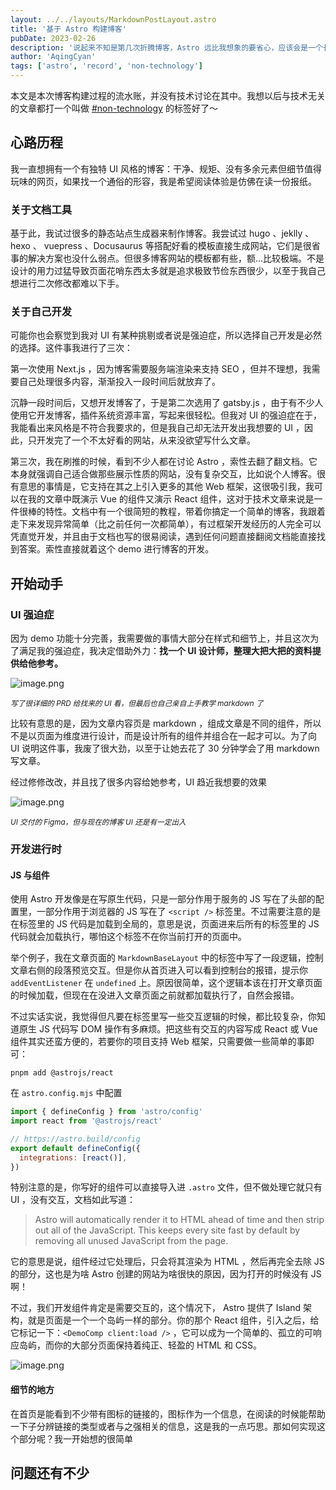 ```yaml
---
layout: ../../layouts/MarkdownPostLayout.astro
title: '基于 Astro 构建博客'
pubDate: 2023-02-26
description: '说起来不知是第几次折腾博客，Astro 远比我想象的要省心，应该会是一个长久的博客。'
author: 'AqingCyan'
tags: ['astro', 'record', 'non-technology']
---
```


本文是本次博客构建过程的流水账，并没有技术讨论在其中。我想以后与技术无关的文章都打一个叫做 [#non-technology](/tags/non-technology) 的标签好了～

## 心路历程

我一直想拥有一个有独特 UI 风格的博客：干净、规矩、没有多余元素但细节值得玩味的网页，如果找一个通俗的形容，我是希望阅读体验是仿佛在读一份报纸。

### 关于文档工具

基于此，我试过很多的静态站点生成器来制作博客。我尝试过 hugo 、jeklly 、 hexo 、 vuepress 、Docusaurus 等搭配好看的模板直接生成网站，它们是很省事的解决方案也没什么弱点。但很多博客网站的模板都有些，额...比较极端。不是设计的用力过猛导致页面花哨东西太多就是追求极致节俭东西很少，以至于我自己想进行二次修改都难以下手。

### 关于自己开发

可能你也会察觉到我对 UI 有某种挑剔或者说是强迫症，所以选择自己开发是必然的选择。这件事我进行了三次：

第一次使用 Next.js ，因为博客需要服务端渲染来支持 SEO ，但并不理想，我需要自己处理很多内容，渐渐投入一段时间后就放弃了。

沉静一段时间后，又想开发博客了，于是第二次选用了 gatsby.js ，由于有不少人使用它开发博客，插件系统资源丰富，写起来很轻松。但我对 UI 的强迫症在于，我能看出来风格是不符合我要求的，但是我自己却无法开发出我想要的 UI ，因此，只开发完了一个不太好看的网站，从来没欲望写什么文章。

第三次，我在刷推的时候，看到不少人都在讨论 Astro ，索性去翻了翻文档。它本身就强调自己适合做那些展示性质的网站，没有复杂交互，比如说个人博客。很有意思的事情是，它支持在其之上引入更多的其他 Web 框架，这很吸引我，我可以在我的文章中既演示 Vue 的组件又演示 React 组件，这对于技术文章来说是一件很棒的特性。文档中有一个很简短的教程，带着你搞定一个简单的博客，我跟着走下来发现异常简单（比之前任何一次都简单），有过框架开发经历的人完全可以凭直觉开发，并且由于文档也写的很易阅读，遇到任何问题直接翻阅文档能直接找到答案。索性直接就着这个 demo 进行博客的开发。

## 开始动手

### UI 强迫症

因为 demo 功能十分完善，我需要做的事情大部分在样式和细节上，并且这次为了满足我的强迫症，我决定借助外力：**找一个 UI 设计师，整理大把大把的资料提供给他参考。**

![image.png](https://s2.loli.net/2023/02/27/9XMGJCyLV4pPWIO.png)

<sup>
  <em>写了很详细的 PRD 给找来的 UI 看，但最后也自己亲自上手教学 markdown 了</em>
</sup>

比较有意思的是，因为文章内容页是 markdown ，组成文章是不同的组件，所以不是以页面为维度进行设计，而是设计所有的组件并组合在一起才可以。为了向 UI 说明这件事，我废了很大劲，以至于让她去花了 30 分钟学会了用 markdown 写文章。

经过修修改改，并且找了很多内容给她参考，UI 趋近我想要的效果

![image.png](https://s2.loli.net/2023/02/27/5i4gO1cHd7RrK3h.png)

<sup>
  <em>UI 交付的 Figma，但与现在的博客 UI 还是有一定出入</em>
</sup>

### 开发进行时

#### JS 与组件

使用 Astro 开发像是在写原生代码，只是一部分作用于服务的 JS 写在了头部的配置里，一部分作用于浏览器的 JS 写在了 `<script />` 标签里。不过需要注意的是在标签里的 JS 代码是加载到全局的，意思是说，页面进来后所有的标签里的 JS 代码就会加载执行，哪怕这个标签不在你当前打开的页面中。

举个例子，我在文章页面的 `MarkdownBaseLayout` 中的标签中写了一段逻辑，控制文章右侧的段落预览交互。但是你从首页进入可以看到控制台的报错，提示你 `addEventListener` 在 `undefined` 上。原因很简单，这个逻辑本该在打开文章页面的时候加载，但现在在没进入文章页面之前就都加载执行了，自然会报错。

不过实话实说，我觉得但凡要在标签里写一些交互逻辑的时候，都比较复杂，你知道原生 JS 代码写 DOM 操作有多麻烦。把这些有交互的内容写成 React 或 Vue 组件其实还蛮方便的，若要你的项目支持 Web 框架，只需要做一些简单的事即可：

```shell
pnpm add @astrojs/react
```

在 `astro.config.mjs` 中配置

```js
import { defineConfig } from 'astro/config'
import react from '@astrojs/react'

// https://astro.build/config
export default defineConfig({
  integrations: [react()],
})
```

特别注意的是，你写好的组件可以直接导入进 `.astro` 文件，但不做处理它就只有 UI ，没有交互，文档如此写道：

> Astro will automatically render it to HTML ahead of time and then strip out all of the JavaScript. This keeps every site fast by default by removing all unused JavaScript from the page.

它的意思是说，组件经过它处理后，只会将其渲染为 HTML ，然后再完全去除 JS 的部分，这也是为啥 Astro 创建的网站为啥很快的原因，因为打开的时候没有 JS 啊！

不过，我们开发组件肯定是需要交互的，这个情况下， Astro 提供了 Island 架构，就是页面是一个一个岛屿一样的部分。你的那个 React 组件，引入之后，给它标记一下：`<DemoComp client:load />` ，它可以成为一个简单的、孤立的可响应岛屿，而你的大部分页面保持着纯正、轻盈的 HTML 和 CSS。

![image.png](https://s2.loli.net/2023/02/27/ZizyGfAwsaVlbgh.png)

#### 细节的地方

在首页是能看到不少带有图标的链接的，图标作为一个信息，在阅读的时候能帮助一下子分辨链接的类型或者与之强相关的信息，这是我的一点巧思。那如何实现这个部分呢？我一开始想的很简单

## 问题还有不少
